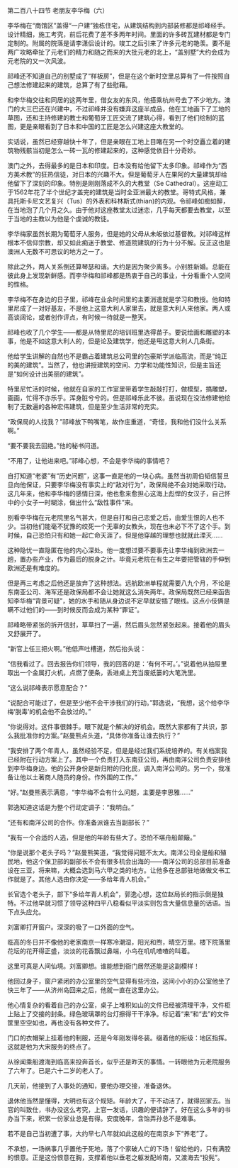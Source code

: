 

第二百八十四节 老朋友李华梅（六）

李华梅在“商馆区”盖得“一户建”独栋住宅，从建筑结构到内部装修都是祁峰经手。设计精细，施工考究，前后花费了差不多两年时间。里面的许多砖瓦建材都是专门定制的。附属的院落是请李潇侣设计的。竣工之后引来了许多元老的艳羡。要不是两广攻略牵扯了元老们的精力和随之而来的大批元老的北上，“盖别墅”大约会成为元老院的又一次风波。

祁峰还不知道自己的别墅成了“样板房”，但是在这个新时空里总算有了一件按照自己想法修建起来的建筑，总算了有了些慰藉。

和李华梅交往和同居的这两年里，借女友的东风，他搭乘杭州号去了不少地方。澳门的大三巴还在兴建中，不过祁峰并没有嫌弃这座半成品，他在工地画下了工地的草图，还和主持修建的教士和葡萄牙工匠交流了建筑心得，看到了他们绘制的蓝图，更是亲眼看到了日本和中国的工匠是怎么兴建这座大教堂的。

实话说，虽然已经穿越快十年了，但是亲眼在工地上目睹在另一个时空矗立着的建筑物残骸当初是怎么一砖一瓦的修建起来的，这种感觉依旧十分奇妙。

澳门之外，去得最多的是日本和印度。日本没有给他留下太多印象。祁峰作为“西方美术教”的狂热信徒，对日本的兴趣不大。但是葡萄牙人在果阿的大量建筑却给他留下了深刻的印象。特别是刚刚落成不久的大教堂（Se Cathedral）。这座动工于1562年花了半个世纪才盖完的建筑是当时全亚洲最大的教堂。哥特式风格，兼具托斯卡尼文艺复兴（Tus）的外表和科林斯式(thian)的内观。令祁峰如痴如醉，在当地泡了几个月之久。由于他对这座教堂太过迷恋，几乎每天都要去教堂，以至于当地的主教以为他是个虔诚的教徒。

李华梅家虽然长期为葡萄牙人服务，但是她的父母从未皈依过基督教。对祁峰这样根本不信仰宗教，却又如此痴迷于教堂、修道院建筑的行为十分不解。反正这也是澳洲人无数不可思议的地方之一了。

除此之外，两人关系倒还算琴瑟和谐。大约是因为聚少离多。小别胜新婚。总能在彼此身上发现新鲜感。而李华梅和祁峰都是热衷于自己的事业，十分看重个人空间的性格。

李华梅不在身边的日子里，祁峰在业余时间里的主要消遣就是学习和教授。他和特里尼成了一对好基友，不是他上这意大利人家里去，就是意大利人来他家。两人或高谈阔论，或者创作评点，有时候一待就是一整天。

祁峰也收了几个学生――都是从特里尼的培训班里选得苗子。要说绘画和雕塑的本事，他是不如这意大利人的，但是论及建筑学，他还是甩这意大利人几条街。

他给学生讲解的自然也不是霸占着建筑总公司里的包豪斯学派临高流，而是“纯正的美的建筑”。当然了，他也讲授建筑的空间、力学和功能性知识，但是主旨还是“如何设计出美丽的建筑”。

特里尼忙活的时候，他就在自家的工作室里带着学生敲敲打打，做模型，搞雕塑，画画，忙得不亦乐乎。浑身脏兮兮的。但是祁峰乐此不彼。虽说现在没法修建他绘制了无数遍的各种宏伟建筑，但是至少生活非常的充实。

“政保局的人找我？”祁峰放下鸭嘴笔，故作庄重道，“奇怪，我和他们没什么关系啊。”

“要不要我去回绝。”他的秘书问道。

“不用了，让他进来吧。”祁峰心想，不会是李华梅的事情吧？

自打知道“老婆”有“历史问题”，这事一直是他的一块心病。虽然当初周伯韬信誓旦旦向他保证，只要李华梅没有事实上的“敌对行为”，政保局绝不会对她采取行动。这几年来，他和李华梅的感情日深，他也愈来愈担心这海上彪悍的女汉子，自己怀中的小女子一时糊涂，做出什么“敌性事件”来。

别看李华梅在元老院里名气甚大，但是自打和自己恋爱之后，由爱生恨的人也不少。当初他们能毫不犹豫的绞死一个无辜的女教头，现在也未必下不了这个手。到时候，自己恐怕只有和她一起亡命天涯了。但是他穿越的理想也就就此湮灭……

这种隐忧一直隐匿在他的内心深处。他一度想过要不要事先让李华梅到欧洲去一趟，置办些产业，作为最后的脱身之计。毕竟元老院在有生之年要把管辖的手伸到欧洲还是有难度的。

但是再三考虑之后他还是放弃了这种想法。远航欧洲单程就需要八九个月，不论是东南亚公司、海军还是政保局都不会让她就这么消失两年。政保局既然已经来函告知李华梅“背景可疑”，她的水手和随从身边说不定早就安插了眼线。这点小伎俩是瞒不过他们的――到时候反而会成为某种“罪证”。

祁峰略带紧张的拆开信封，草草扫了一遍，然后眉头忽然紧张起来。接着他的眉头又舒展开了。

“新官上任三把火啊。”他低声吐槽道，然后抬头说：

“信我看过了。回去报告你们领导，我的回答的是：‘有何不可。’。”说着他从抽屉里取出一个金属打火机，点燃了便条，丢进桌上充当废纸篓的大笔洗里。

“这么说祁峰表示愿意配合？”

“说配合可能过了，但是至少他不会干涉我们的行动。”郭逸说，“我想，这个给李华梅‘脱毒’的机会他不会放过的。”

“你说得对。这件事很棘手。眼下就是个解决的好机会。既然大家都有了共识，那么我批准你的方案。”赵曼熊点头道，“具体你准备让谁去执行？”

“我安排了两个年青人，虽然经验不足，但是是经过我们系统培养的。有关档案我已经附在行动方案上了。其中一个负责打入东南亚公司，再由南洋公司负责安排他到李华梅身边。他的公开身份是新归附的归化民，调入南洋公司的。另一个，我准备让他以土著商人随员的身份。作外围的工作。”

“好。”赵曼熊表示满意，“李华梅不会有什么问题，主要是李思雅……”

郭逸知道这话是为整个行动定调子：“我明白。”

“还有和南洋公司的合作。你准备派谁去当副部长？”

“我有一个合适的人选，但是他的年龄有些大了。恐怕不堪舟船颠簸。”

“你是说那个老头子吗？”赵曼熊笑道，“我觉得问题不太大。南洋公司全是船和殖民地，他这个保卫部的副部长不会有很多机会出海的――南洋公司的总部目前准备设在三亚，将来嘛，大概会选到马六甲之类的地方。让他多在总部驻地做做文书工作就是了。其他人选由你决定――多给年青人机会。”

长官选个老头子，部下“多给年青人机会”，郭逸心想，这位赵局长的指示倒是独特。不过他早就习惯了领导这种四平八稳看似平淡实则包含大量信息量的话语。当下点头应允。

刘富卿打开窗户。深深的吸了一口外面的空气。

临高的冬日并不像他的老家南京一样寒冷潮湿，阳光和煦，晴空万里。楼下院落里花坛的花开得正盛，淡淡的花香飘过鼻端，小鸟在叽叽喳喳的叫着。

这里可真是人间仙境。刘富卿想。谁能想到衙门居然还能是这副模样！

他回过身子，窗户紧闭的办公室里的空气显得有些污浊，这间小小的办公室他坐了快三年了――从济州岛回来之后，他就一直在这里办公。

他心情复杂的看着自己的办公室，桌子上堆积如山的文件已经被清理干净，文件柜上贴上了交接的封条。绿色玻璃罩的台灯擦得干干净净。标记着“来”和“去”的文件筐里空空如也，再也没有各种文件了。

门口的衣帽架上挂着他的制服，还是今年刚发得冬装。缀着他的衔级：地区指挥。这就是他为大宋服务的终点了。

从徐闻乘船渡海到临高来投奔首长，似乎还是昨天的事情。一转眼他为元老院服务了六年了。已是六十二岁的老人了。

几天前，他接到了人事处的通知，要他办理交接，准备退休。

退休他当然是懂得，大明也有这个规矩。年龄大了，干不动活了，就得回家去。当官的叫致仕，书办没这么考究，上官一发话，识趣的便请辞了。好在这么多年的书办当下来，积累一份家业总是有得。安度晚年，含饴弄孙总不是难事。

若不是自己当初遭了事，大约早七八年就如此这般的在南京乡下“养老”了。

不承想，一场祸事几乎置他于死地，落了个家破人亡的下场！留给他的，只有满腔的恨意。正是这份恨意在胸，支撑着他以垂老之躯发配岭南，又渡海去“投髡”。

